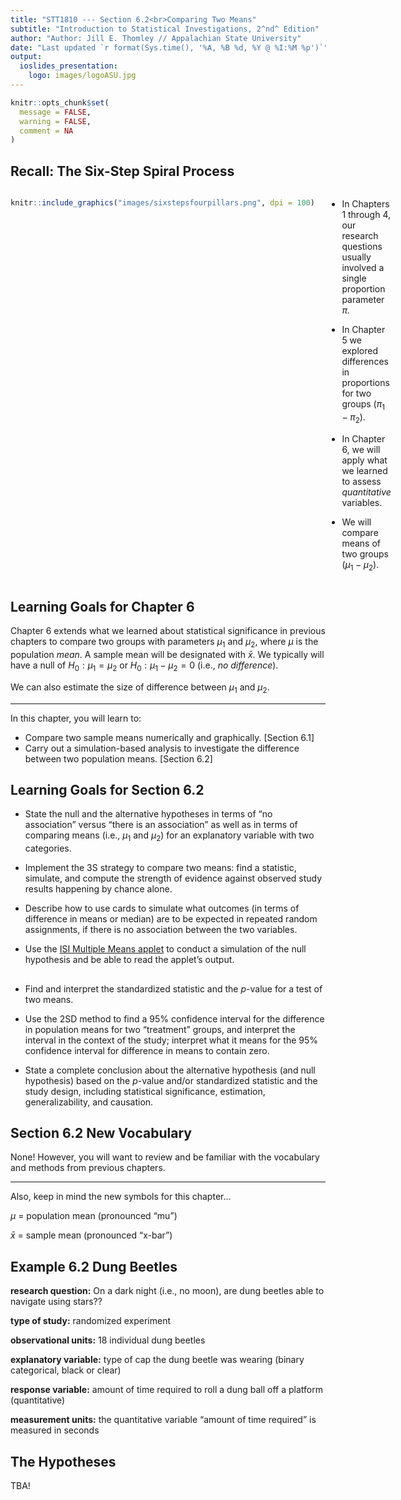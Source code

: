 ```yaml
---
title: "STT1810 --- Section 6.2<br>Comparing Two Means"
subtitle: "Introduction to Statistical Investigations, 2^nd^ Edition"
author: "Author: Jill E. Thomley // Appalachian State University"
date: "Last updated `r format(Sys.time(), '%A, %B %d, %Y @ %I:%M %p')`"
output: 
  ioslides_presentation:
    logo: images/logoASU.jpg
---
```


```r
knitr::opts_chunk$set(
  message = FALSE,
  warning = FALSE,
  comment = NA
)
```


## Recall: The Six-Step Spiral Process

:::::: {style="display: flex;"}

::: {}

```r
knitr::include_graphics("images/sixstepsfourpillars.png", dpi = 100)
```

:::

::: {}

&nbsp;&nbsp;&nbsp;&nbsp;&nbsp;

:::

::: {}

* In Chapters 1 through 4, our research questions usually involved a single proportion parameter $\pi$.

* In Chapter 5 we explored differences in proportions for two groups ($\pi_1 - \pi_2$).

* In Chapter 6, we will apply what we learned to assess *quantitative* variables.

* We will compare means of two groups ($\mu_1 - \mu_2$).


:::

::::


## Learning Goals for Chapter 6

Chapter 6 extends what we learned about statistical significance in previous chapters to compare two groups with parameters $\mu_1$ and $\mu_2$, where $\mu$ is the population *mean*. A sample mean will be designated with $\bar{x}$. We typically will have a null of $H_0: \mu_1 = \mu_2$ or $H_0: \mu_1 - \mu_2 = 0$ (i.e., *no difference*). 

We can also estimate the size of difference between $\mu_1$ and $\mu_2$.

<hr>

In this chapter, you will learn to: 

* Compare two sample means numerically and graphically. [Section 6.1]
* Carry out a simulation-based analysis to investigate the difference between two population means. [Section 6.2]


## Learning Goals for Section 6.2

* State the null and the alternative hypotheses in terms of “no association” versus “there is an association” as well as in terms of comparing means (i.e., $\mu_1$ and $\mu_2$) for an explanatory variable with two categories.

* Implement the 3S strategy to compare two means: find a statistic, simulate, and compute the strength of evidence against observed study results happening by chance alone.

* Describe how to use cards to simulate what outcomes (in terms of difference in means or median) are to be expected in repeated random assignments, if there is no association between the two variables.

* Use the [ISI Multiple Means applet](http://www.isi-stats.com/isi2nd/ISIapplets2021.html) to conduct a simulation of the null hypothesis and be able to read the applet's output.


##

* Find and interpret the standardized statistic and the *p*-value for a test of two means.

* Use the 2SD method to find a 95% confidence interval for the difference in population means for two “treatment” groups, and interpret the interval in the context of the study; interpret what it means for the 95% confidence interval for difference in means to contain zero.

* State a complete conclusion about the alternative hypothesis (and null hypothesis) based on the *p*-value and/or standardized statistic and the study design, including statistical significance, estimation, generalizability, and causation.


## Section 6.2 New Vocabulary

None! However, you will want to review and be familiar with the vocabulary and methods from previous chapters. 

<hr>

Also, keep in mind the new symbols for this chapter...

$\mu$ = population mean (pronounced "mu")

$\bar{x}$ = sample mean (pronounced "x-bar")


## Example 6.2 Dung Beetles

**research question:** On a dark night (i.e., no moon), are dung beetles able to navigate using stars??

**type of study:** randomized experiment

**observational units:** 18 individual dung beetles

**explanatory variable:** type of cap the dung beetle was wearing (binary categorical, black or clear)

**response variable:** amount of time required to roll a dung ball off a platform (quantitative)

**measurement units:** the quantitative variable "amount of time required" is measured in seconds


## The Hypotheses

TBA!

